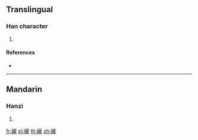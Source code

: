 {{character info/new}}
==Translingual==

===Han character===
{{Han char|rn=112|rad=石|as=16|sn=21|four=|canj=MRYBP}}

# {{defn|Han|sort=石16}}

====References====
* {{Han ref|kx=0838.381|dkj=24587|dj=1256.030|hdz=42464.120|uh=7932|ud=31026}}

----

==Mandarin==

===Hanzi===
{{cmn-hanzi|pin=[[lóng]] ([[long2]])|wg=lung<sup>2</sup>}}

# {{defn|lang=cmn|sort=石16}}

[[fr:礲]]
[[pl:礲]]
[[th:礲]]
[[zh:礲]]